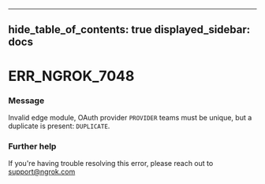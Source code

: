 

---
hide_table_of_contents: true
displayed_sidebar: docs
---


# ERR_NGROK_7048

### Message
Invalid edge module, OAuth provider `PROVIDER` teams must be unique, but a duplicate is present: `DUPLICATE`.

<ErrorDetails error="err_ngrok_7048" />



### Further help
If you're having trouble resolving this error, please reach out to [support@ngrok.com](mailto:support@ngrok.com?subject=Help%20with%20ERR_NGROK_7048)

